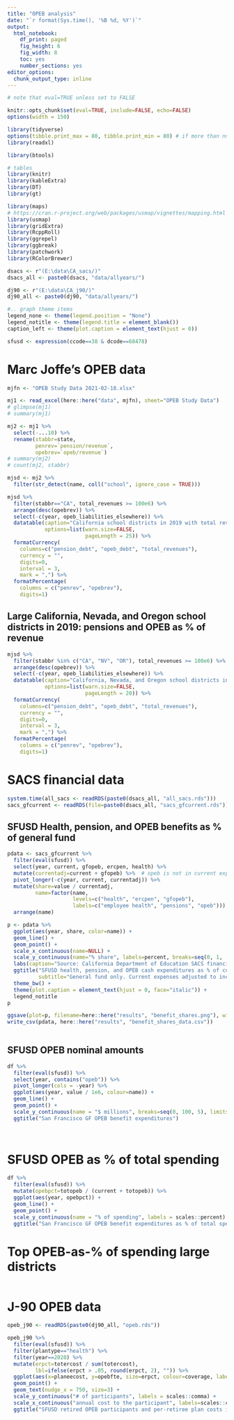 ```yaml
---
title: "OPEB analysis"
date: "`r format(Sys.time(), '%B %d, %Y')`"
output:
  html_notebook: 
    df_print: paged
    fig_height: 6
    fig_width: 8
    toc: yes
    number_sections: yes
editor_options:
  chunk_output_type: inline
---
```


```r

# note that eval=TRUE unless set to FALSE

knitr::opts_chunk$set(eval=TRUE, include=FALSE, echo=FALSE)
options(width = 150)
```

```r
library(tidyverse)
options(tibble.print_max = 80, tibble.print_min = 80) # if more than nn rows, print 60 - enough for states
library(readxl)

library(btools)

# tables
library(knitr)
library(kableExtra)
library(DT)
library(gt)

library(maps)
# https://cran.r-project.org/web/packages/usmap/vignettes/mapping.html
library(usmap)
library(gridExtra)
library(RcppRoll)
library(ggrepel)
library(ggbreak)
library(patchwork)
library(RColorBrewer)

```

```r
dsacs <- r"(E:\data\CA_sacs/)"
dsacs_all <- paste0(dsacs, "data/allyears/")

dj90 <- r"(E:\data\CA_j90/)"
dj90_all <- paste0(dj90, "data/allyears/")

#.. graph theme items
legend_none <- theme(legend.position = "None")
legend_notitle <- theme(legend.title = element_blank())
caption_left <- theme(plot.caption = element_text(hjust = 0))


```

```r
sfusd <- expression(ccode==38 & dcode==68478)
```


# Marc Joffe's OPEB data

```r
mjfn <- "OPEB Study Data 2021-02-18.xlsx"

mj1 <- read_excel(here::here("data", mjfn), sheet="OPEB Study Data")
# glimpse(mj1)
# summary(mj1)

mj2 <- mj1 %>%
  select(-...10) %>%
  rename(stabbr=state,
         penrev=`pension/revenue`,
         opebrev=`opeb/revenue`)
# summary(mj2)
# count(mj2, stabbr)

mjsd <- mj2 %>%
  filter(str_detect(name, coll("school", ignore_case = TRUE)))


```


<!-- ## Large California school districts in 2019: pensions and OPEB as % of revenue -->

```r
mjsd %>%
  filter(stabbr=="CA", total_revenues >= 100e6) %>%
  arrange(desc(opebrev)) %>%
  select(-c(year, opeb_liabilities_elsewhere)) %>%
  datatable(caption="California school districts in 2019 with total revenues >= $100m\n, Source: Marc Joffe",
            options=list(warn.size=FALSE,
                         pageLength = 25)) %>%
  formatCurrency(
    columns=c("pension_debt", "opeb_debt", "total_revenues"),
    currency = "",
    digits=0,
    interval = 3, 
    mark = ",") %>%
  formatPercentage(
    columns = c("penrev", "opebrev"),
    digits=1)
```

## Large California, Nevada, and Oregon school districts in 2019: pensions and OPEB as % of revenue
```r
mjsd %>%
  filter(stabbr %in% c("CA", "NV", "OR"), total_revenues >= 100e6) %>%
  arrange(desc(opebrev)) %>%
  select(-c(year, opeb_liabilities_elsewhere)) %>%
  datatable(caption="California, Nevada, and Oregon school districts in 2019 with total revenues >= $100m. Source: Marc Joffe",
            options=list(warn.size=FALSE,
                         pageLength = 20)) %>%
  formatCurrency(
    columns=c("pension_debt", "opeb_debt", "total_revenues"),
    currency = "",
    digits=0,
    interval = 3, 
    mark = ",") %>%
  formatPercentage(
    columns = c("penrev", "opebrev"),
    digits=1)

```


# SACS financial data
```r
system.time(all_sacs <- readRDS(paste0(dsacs_all, "all_sacs.rds")))
sacs_gfcurrent <- readRDS(file=paste0(dsacs_all, "sacs_gfcurrent.rds"))


```


## SFUSD Health, pension, and OPEB benefits as % of general fund
```r
pdata <- sacs_gfcurrent %>%
  filter(eval(sfusd)) %>%
  select(year, current, gfopeb, ercpen, health) %>%
  mutate(currentadj=current + gfopeb) %>%  # opeb is not in current expenses
  pivot_longer(-c(year, current, currentadj)) %>%
  mutate(share=value / currentadj,
         name=factor(name,
                     levels=c("health", "ercpen", "gfopeb"),
                     labels=c("employee health", "pensions", "opeb"))) %>%
  arrange(name)

p <- pdata %>%
  ggplot(aes(year, share, color=name)) +
  geom_line() +
  geom_point() +
  scale_x_continuous(name=NULL) +
  scale_y_continuous(name="% share", labels=percent, breaks=seq(0, 1, .025), limits = c(0, NA)) +
  labs(caption="Source: California Department of Education SACS financial data.") + 
  ggtitle("SFUSD health, pension, and OPEB cash expenditures as % of current education expense",
          subtitle="General fund only. Current expenses adjusted to include OPEB payments.") +
  theme_bw() +
  theme(plot.caption = element_text(hjust = 0, face="italic")) +
  legend_notitle
p

ggsave(plot=p, filename=here::here("results", "benefit_shares.png"), width=10, height=6.5, units="in")
write_csv(pdata, here::here("results", "benefit_shares_data.csv"))
    


```



## SFUSD OPEB nominal amounts
```r
df %>%
  filter(eval(sfusd)) %>%
  select(year, contains("opeb")) %>%
  pivot_longer(cols = -year) %>%
  ggplot(aes(year, value / 1e6, colour=name)) +
  geom_line() +
  geom_point() +
  scale_y_continuous(name = "$ millions", breaks=seq(0, 100, 5), limits=c(0, NA)) +
  ggtitle("San Francisco GF OPEB benefit expenditures")
  
  
```

# SFUSD OPEB as % of total spending
```r
df %>%
  filter(eval(sfusd)) %>%
  mutate(opebpct=totopeb / (current + totopeb)) %>%
  ggplot(aes(year, opebpct)) +
  geom_line() +
  geom_point() +
  scale_y_continuous(name = "% of spending", labels = scales::percent) +
  ggtitle("San Francisco GF OPEB benefit expenditures as % of total spending")
```


# Top OPEB-as-% of spending large districts
```r


```


# J-90 OPEB data
```r
opeb_j90 <- readRDS(paste0(dj90_all, "opeb.rds"))

```

```r
opeb_j90 %>%
  filter(eval(sfusd)) %>%
  filter(plantype=="health") %>%
  filter(year==2020) %>%
  mutate(erpct=totercost / sum(totercost),
         lbl=ifelse(erpct > .05, round(erpct, 2), "")) %>%
  ggplot(aes(x=planeecost, y=opebfte, size=erpct, colour=coverage, label=lbl)) +
  geom_point() +
  geom_text(nudge_x = 750, size=3) +
  scale_y_continuous("# of participants", labels = scales::comma) +
  scale_x_continuous("annual cost to the participant", labels=scales::comma) +
  ggtitle("SFUSD retired OPEB participants and per-retiree plan costs in 2020")
```

